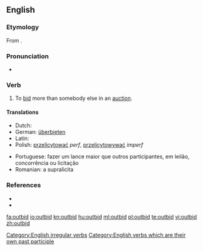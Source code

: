 ==English==

===Etymology===
From {{prefix|out|bid}}.

===Pronunciation===
* {{IPA|/ˈoutbid/}}

===Verb===
{{en-verb|outbids|outbidding|outbid}}

# To [[bid]] more than somebody else in an [[auction]].

====Translations====
{{trans-top|To bid more than somebody else}}
* Dutch: {{t+|nl|overbieden}}
* German: [[überbieten]]
* Latin: {{t+|la|adicio|alt=adiciō}}
* Polish: [[przelicytować]] ''perf'', [[przelicytowywać]] ''imperf''
{{trans-mid}}
* Portuguese: fazer um lance maior que outros participantes, em leilão, concorrência ou licitação
* Romanian: a supralicita
{{trans-bottom}}

===References===
* {{R:Century 1911}}
* {{R:Webster 1913}}

[[Category:English irregular verbs]]
[[Category:English verbs which are their own past participle]]

[[fa:outbid]]
[[io:outbid]]
[[kn:outbid]]
[[hu:outbid]]
[[ml:outbid]]
[[pl:outbid]]
[[te:outbid]]
[[vi:outbid]]
[[zh:outbid]]